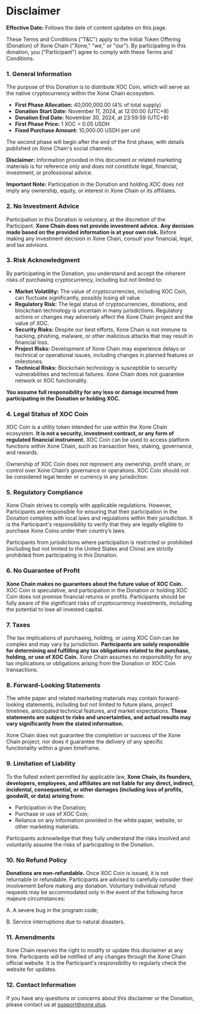 # Disclaimer

**Effective Date:** Follows the date of content updates on this page.

These Terms and Conditions ("T\&C") apply to the Initial Token Offering (Donation) of Xone Chain ("Xone," "we," or "our"). By participating in this donation, you ("Participant") agree to comply with these Terms and Conditions.

### **1. General Information**

The purpose of this Donation is to distribute XOC Coin, which will serve as the native cryptocurrency within the Xone Chain ecosystem.

* **First Phase Allocation:** 40,000,000.00 (4% of total supply)
* **Donation Start Date:** November 11, 2024, at 12:00:00 (UTC+8)
* **Donation End Date:** November 30, 2024, at 23:59:59 (UTC+8)
* **First Phase Price:** 1 XOC = 0.05 USDH
* **Fixed Purchase Amount:** 10,000.00 USDH per unit

The second phase will begin after the end of the first phase, with details published on Xone Chain's social channels.

**Disclaimer:** Information provided in this document or related marketing materials is for reference only and does not constitute legal, financial, investment, or professional advice.

**Important Note:** Participation in the Donation and holding XOC does not imply any ownership, equity, or interest in Xone Chain or its affiliates.

### **2. No Investment Advice**

Participation in this Donation is voluntary, at the discretion of the Participant. **Xone Chain does not provide investment advice.** **Any decision made based on the provided information is at your own risk.** Before making any investment decision in Xone Chain, consult your financial, legal, and tax advisors.

### **3. Risk Acknowledgment**

By participating in the Donation, you understand and accept the inherent risks of purchasing cryptocurrency, including but not limited to:

* **Market Volatility:** The value of cryptocurrencies, including XOC Coin, can fluctuate significantly, possibly losing all value.
* **Regulatory Risk:** The legal status of cryptocurrencies, donations, and blockchain technology is uncertain in many jurisdictions. Regulatory actions or changes may adversely affect the Xone Chain project and the value of XOC.
* **Security Risks:** Despite our best efforts, Xone Chain is not immune to hacking, phishing, malware, or other malicious attacks that may result in financial loss.
* **Project Risks:** Development of Xone Chain may experience delays or technical or operational issues, including changes in planned features or milestones.
* **Technical Risks:** Blockchain technology is susceptible to security vulnerabilities and technical failures. Xone Chain does not guarantee network or XOC functionality.

**You assume full responsibility for any loss or damage incurred from participating in the Donation or holding XOC.**

### **4. Legal Status of XOC Coin**

XOC Coin is a utility token intended for use within the Xone Chain ecosystem. **It is not a security, investment contract, or any form of regulated financial instrument.** XOC Coin can be used to access platform functions within Xone Chain, such as transaction fees, staking, governance, and rewards.

Ownership of XOC Coin does not represent any ownership, profit share, or control over Xone Chain’s governance or operations. XOC Coin should not be considered legal tender or currency in any jurisdiction.

### **5. Regulatory Compliance**

Xone Chain strives to comply with applicable regulations. However, Participants are responsible for ensuring that their participation in the Donation complies with local laws and regulations within their jurisdiction. It is the Participant's responsibility to verify that they are legally eligible to purchase Xone Coins under their country’s laws.

Participants from jurisdictions where participation is restricted or prohibited (including but not limited to the United States and China) are strictly prohibited from participating in this Donation.

### **6. No Guarantee of Profit**

**Xone Chain makes no guarantees about the future value of XOC Coin.** XOC Coin is speculative, and participation in the Donation or holding XOC Coin does not promise financial returns or profits. Participants should be fully aware of the significant risks of cryptocurrency investments, including the potential to lose all invested capital.

### **7. Taxes**

The tax implications of purchasing, holding, or using XOC Coin can be complex and may vary by jurisdiction. **Participants are solely responsible for determining and fulfilling any tax obligations related to the purchase, holding, or use of XOC Coin.** Xone Chain assumes no responsibility for any tax implications or obligations arising from the Donation or XOC Coin transactions.

### **8. Forward-Looking Statements**

The white paper and related marketing materials may contain forward-looking statements, including but not limited to future plans, project timelines, anticipated technical features, and market expectations. **These statements are subject to risks and uncertainties, and actual results may vary significantly from the stated information.**

Xone Chain does not guarantee the completion or success of the Xone Chain project, nor does it guarantee the delivery of any specific functionality within a given timeframe.

### **9. Limitation of Liability**

To the fullest extent permitted by applicable law, **Xone Chain, its founders, developers, employees, and affiliates are not liable for any direct, indirect, incidental, consequential, or other damages (including loss of profits, goodwill, or data) arising from:**

* Participation in the Donation;
* Purchase or use of XOC Coin;
* Reliance on any information provided in the white paper, website, or other marketing materials.

Participants acknowledge that they fully understand the risks involved and voluntarily assume the risks of participating in the Donation.

### **10. No Refund Policy**

**Donations are non-refundable.** Once XOC Coin is issued, it is not returnable or refundable. Participants are advised to carefully consider their involvement before making any donation. Voluntary individual refund requests may be accommodated only in the event of the following force majeure circumstances:

A. A severe bug in the program code;

B. Service interruptions due to natural disasters.

### **11. Amendments**

Xone Chain reserves the right to modify or update this disclaimer at any time. Participants will be notified of any changes through the Xone Chain official website. It is the Participant's responsibility to regularly check the website for updates.

### **12. Contact Information**

If you have any questions or concerns about this disclaimer or the Donation, please contact us at [support@xone.plus](mailto:support@xone.plus).
